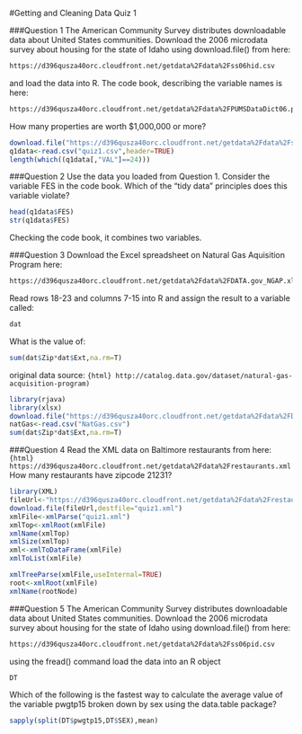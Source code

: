 #Getting and Cleaning Data Quiz 1

###Question 1
The American Community Survey distributes downloadable data about United States communities. Download the 2006 microdata survey about housing for the state of Idaho using download.file() from here: 
```html
https://d396qusza40orc.cloudfront.net/getdata%2Fdata%2Fss06hid.csv 
```
and load the data into R. The code book, describing the variable names is here: 
```html
https://d396qusza40orc.cloudfront.net/getdata%2Fdata%2FPUMSDataDict06.pdf 
```
How many properties are worth $1,000,000 or more?
```r
download.file("https://d396qusza40orc.cloudfront.net/getdata%2Fdata%2Fss06hid.csv",destfile="quiz1.csv")
q1data<-read.csv("quiz1.csv",header=TRUE)
length(which((q1data[,"VAL"]==24)))
```


###Question 2
Use the data you loaded from Question 1. Consider the variable FES in the code book. Which of the "tidy data" principles does this variable violate?
```r
head(q1data$FES)
str(q1data$FES)
```
Checking the code book, it combines two variables.


###Question 3
Download the Excel spreadsheet on Natural Gas Aquisition Program here: 
```html
https://d396qusza40orc.cloudfront.net/getdata%2Fdata%2FDATA.gov_NGAP.xlsx 
```
Read rows 18-23 and columns 7-15 into R and assign the result to a variable called:
```r
dat 
````
What is the value of:
```r
sum(dat$Zip*dat$Ext,na.rm=T)
```
original data source:
```{html} http://catalog.data.gov/dataset/natural-gas-acquisition-program)
```
```r
library(rjava)
library(xlsx)
download.file("https://d396qusza40orc.cloudfront.net/getdata%2Fdata%2FDATA.gov_NGAP.xlsx",destfile="NatGas.csv")
natGas<-read.csv("NatGas.csv")
sum(dat$Zip*dat$Ext,na.rm=T)
```


###Question 4
Read the XML data on Baltimore restaurants from here: 
```{html} https://d396qusza40orc.cloudfront.net/getdata%2Fdata%2Frestaurants.xml 
```
How many restaurants have zipcode 21231?
```r
library(XML)
fileUrl<-"https://d396qusza40orc.cloudfront.net/getdata%2Fdata%2Frestaurants.xml"
download.file(fileUrl,destfile="quiz1.xml")
xmlFile<-xmlParse("quiz1.xml")
xmlTop<-xmlRoot(xmlFile)
xmlName(xmlTop)
xmlSize(xmlTop)
xml<-xmlToDataFrame(xmlFile)
xmlToList(xmlFile)

xmlTreeParse(xmlFile,useInternal=TRUE)
root<-xmlRoot(xmlFile)
xmlName(rootNode)
```


###Question 5
The American Community Survey distributes downloadable data about United States communities. Download the 2006 microdata survey about housing for the state of Idaho using download.file() from here: 
```html
https://d396qusza40orc.cloudfront.net/getdata%2Fdata%2Fss06pid.csv 
```
using the fread() command load the data into an R object
```r
DT 
```
Which of the following is the fastest way to calculate the average value of the variable
pwgtp15 
broken down by sex using the data.table package?
```r
sapply(split(DT$pwgtp15,DT$SEX),mean)
```
